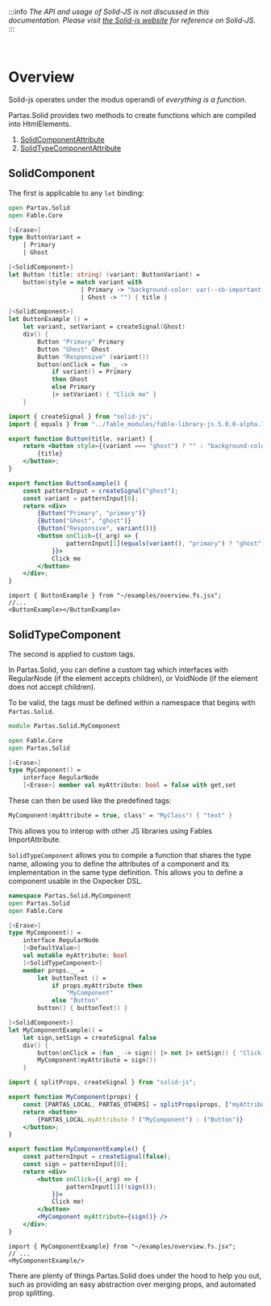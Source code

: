 

:::info
_The API and usage of Solid-JS is not discussed in this documentation. Please visit [the Solid-js website](https://www.solidjs.com/) for reference on Solid-JS._
:::

<br/>

# Overview

Solid-js operates under the modus operandi of *everything is a function*.

Partas.Solid provides two methods to create functions which are compiled into HtmlElements.

1. [SolidComponentAttribute](/overview#solidcomponent)
2. [SolidTypeComponentAttribute](/overview#solidtypecomponent)

## SolidComponent

The first is applicable to any `let` binding:

```fsharp tab title="F#: SolidComponent" "[<SolidComponent>]"
open Partas.Solid
open Fable.Core

[<Erase>]
type ButtonVariant =
    | Primary
    | Ghost

[<SolidComponent>]
let Button (title: string) (variant: ButtonVariant) =
    button(style = match variant with
                    | Primary -> "background-color: var(--sb-important-background-color)"
                    | Ghost -> "") { title }

[<SolidComponent>]
let ButtonExample () =
    let variant, setVariant = createSignal(Ghost)
    div() {
        Button "Primary" Primary
        Button "Ghost" Ghost
        Button "Responsive" (variant())
        button(onClick = fun _ ->
            if variant() = Primary
            then Ghost
            else Primary
            |> setVariant) { "Click me" }
    }
```

```jsx tab title="JSX: Compiled output"
import { createSignal } from "solid-js";
import { equals } from "../fable_modules/fable-library-js.5.0.0-alpha.13/Util.js";

export function Button(title, variant) {
    return <button style={(variant === "ghost") ? "" : "background-color: var(--sb-important-background-color)"}>
        {title}
    </button>;
}

export function ButtonExample() {
    const patternInput = createSignal("ghost");
    const variant = patternInput[0];
    return <div>
        {Button("Primary", "primary")}
        {Button("Ghost", "ghost")}
        {Button("Responsive", variant())}
        <button onClick={(_arg) => {
                patternInput[1](equals(variant(), "primary") ? "ghost" : "primary");
            }}>
            Click me
        </button>
    </div>;
}
```

```mdx tab title="MDX: Usage"
import { ButtonExample } from "~/examples/overview.fs.jsx";
//...
<ButtonExample></ButtonExample>
```

<ButtonExample></ButtonExample>

## SolidTypeComponent

The second is applied to custom tags.

In Partas.Solid, you can define a custom tag which interfaces with RegularNode (if the element accepts children), or VoidNode (if the element does not accept children).

To be valid, the tags must be defined within a namespace that begins with `Partas.Solid`.

```fsharp title="SolidTypeComponent"
module Partas.Solid.MyComponent

open Fable.Core
open Partas.Solid

[<Erase>]
type MyComponent() =
    interface RegularNode
    [<Erase>] member val myAttribute: bool = false with get,set
```

These can then be used like the predefined tags:

```fsharp
MyComponent(myAttribute = true, class' = "MyClass") { "text" }
```

This allows you to interop with other JS libraries using Fables ImportAttribute.

`SolidTypeComponent` allows you to compile a function that shares the type name, allowing you to define the attributes of a component and its implementation in the same type definition. This allows you to define a component usable in the Oxpecker DSL.

```fsharp tab title="F#: SolidTypeComponent" "[<SolidTypeComponent>]"
namespace Partas.Solid.MyComponent
open Partas.Solid
open Fable.Core

[<Erase>]
type MyComponent() =
    interface RegularNode
    [<DefaultValue>]
    val mutable myAttribute: bool
    [<SolidTypeComponent>]
    member props.__ =
        let buttonText () =
            if props.myAttribute then
                "MyComponent"
            else "Button"
        button() { buttonText() }

[<SolidComponent>]
let MyComponentExample() =
    let sign,setSign = createSignal false
    div() {
        button(onClick = (fun _ -> sign() |> not |> setSign)) { "Click me!" }
        MyComponent(myAttribute = sign())
    }
```

```jsx tab title="JSX: Compiled Output"
import { splitProps, createSignal } from "solid-js";

export function MyComponent(props) {
    const [PARTAS_LOCAL, PARTAS_OTHERS] = splitProps(props, ["myAttribute"]);
    return <button>
        {PARTAS_LOCAL.myAttribute ? ("MyComponent") : ("Button")}
    </button>;
}

export function MyComponentExample() {
    const patternInput = createSignal(false);
    const sign = patternInput[0];
    return <div>
        <button onClick={(_arg) => {
                patternInput[1](!sign());
            }}>
            Click me!
        </button>
        <MyComponent myAttribute={sign()} />
    </div>;
}
```

```mdx tab title="MDX: Usage"
import { MyComponentExample} from "~/examples/overview.fs.jsx";
// ...
<MyComponentExample/>
```

<MyComponentExample/>

There are plenty of things Partas.Solid does under the hood to help you out, such as providing an easy abstraction over merging props, and automated prop splitting.
